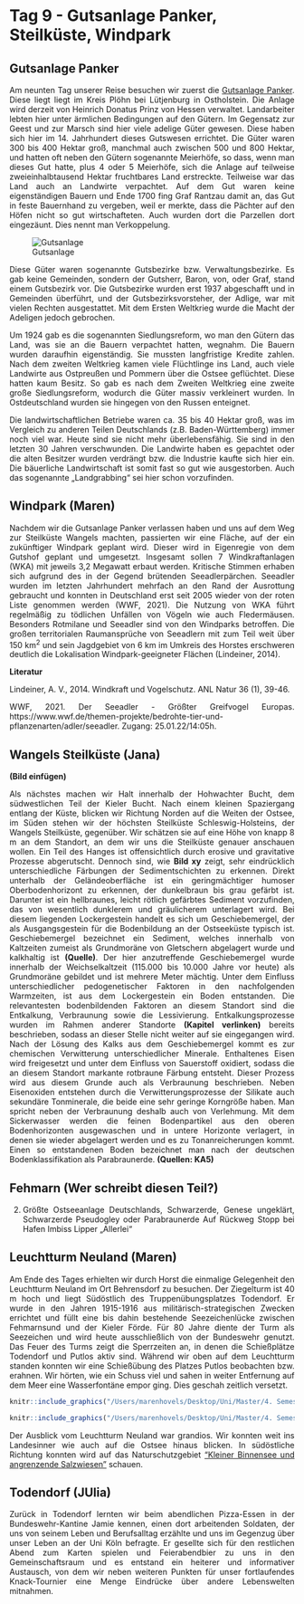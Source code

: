 # Tag 9 - Gutsanlage Panker, Steilküste, Windpark

## Gutsanlage Panker

<div style="text-align: justify">
Am neunten Tag unserer Reise besuchen wir zuerst die [Gutsanlage Panker](https://www.gutpanker.de). Diese liegt liegt im Kreis Plöhn bei Lütjenburg in Ostholstein. Die Anlage wird derzeit von Heinrich Donatus Prinz von Hessen verwaltet. Landarbeiter lebten hier unter ärmlichen Bedingungen auf den Gütern. Im Gegensatz zur Geest und zur Marsch sind hier viele adelige Güter gewesen. Diese haben sich hier im 14. Jahrhundert dieses Gutswesen errichtet. Die Güter waren 300 bis 400 Hektar groß, manchmal auch zwischen 500 und 800 Hektar, und hatten oft neben den Gütern sogenannte Meierhöfe, so dass, wenn man dieses Gut hatte, plus 4 oder 5 Meierhöfe, sich die Anlage auf teilweise zweieinhalbtausend Hektar fruchtbares Land erstreckte. Teilweise war das Land auch an Landwirte verpachtet. Auf dem Gut waren keine eigenständigen Bauern und Ende 1700 fing Graf Rantzau damit an, das Gut in feste Bauernhand zu vergeben, weil er merkte, dass die Pächter auf den Höfen nicht so gut wirtschafteten. Auch wurden dort die Parzellen dort eingezäunt. Dies nennt man Verkoppelung. 

![Gutsanlage](/Users/Flo/Desktop/Exkursion/IMG_7004.jpg)

Diese Güter waren sogenannte Gutsbezirke bzw. Verwaltungsbezirke. Es gab keine Gemeinden, sondern der Gutsherr, Baron, von, oder Graf, stand einem Gutsbezirk vor. Die Gutsbezirke wurden erst 1937 abgeschafft und in Gemeinden überführt, und der Gutsbezirksvorsteher, der Adlige, war mit vielen Rechten ausgestattet. Mit dem Ersten Weltkrieg wurde die Macht der Adeligen jedoch gebrochen.

Um 1924 gab es die sogenannten Siedlungsreform, wo man den Gütern das Land, was sie an die Bauern verpachtet hatten, wegnahm. Die Bauern wurden daraufhin eigenständig. Sie mussten langfristige Kredite zahlen. Nach dem zweiten Weltkrieg kamen viele Flüchtlinge ins Land, auch viele Landwirte aus Ostpreußen und Pommern über die Ostsee geflüchtet. Diese hatten kaum Besitz. So gab es nach dem Zweiten Weltkrieg eine zweite große Siedlungsreform, wodurch die Güter massiv verkleinert wurden. In Ostdeutschland wurden sie hingegen von den Russen enteignet. 

Die landwirtschaftlichen Betriebe waren ca. 35 bis 40 Hektar groß, was im Vergleich zu anderen Teilen Deutschlands (z.B. Baden-Württemberg) immer noch viel war. Heute sind sie nicht mehr überlebensfähig. Sie sind in den letzten 30 Jahren verschwunden. Die Landwirte haben es gepachtet oder die alten Besitzer wurden verdrängt bzw. die Industrie kaufte sich hier ein. Die bäuerliche Landwirtschaft ist somit fast so gut wie ausgestorben. Auch das sogenannte „Landgrabbing“ sei hier schon vorzufinden. 

</div>

## Windpark (Maren)

<div style="text-align: justify">

Nachdem wir die Gutsanlage Panker verlassen haben und uns auf dem Weg zur Steilküste Wangels machten, passierten wir eine Fläche, auf der ein zukünftiger Windpark geplant wird. Dieser wird in Eigenregie von dem Gutshof geplant und umgesetzt. Insgesamt sollen 7 Windkraftanlagen (WKA) mit jeweils 3,2 Megawatt erbaut werden. Kritische Stimmen erhaben sich aufgrund des in der Gegend brütenden Seeadlerpärchen. Seeadler wurden im letzten Jahrhundert mehrfach an den Rand der Ausrottung gebraucht und konnten in Deutschland erst seit 2005 wieder von der roten Liste genommen werden (WWF, 2021). Die Nutzung von WKA führt regelmäßig zu tödlichen Unfällen von Vögeln wie auch Fledermäusen. Besonders Rotmilane und Seeadler sind von den Windparks betroffen. Die großen territorialen Raumansprüche von Seeadlern mit zum Teil weit über 150 km^2^ und sein Jagdgebiet von 6 km im Umkreis des Horstes erschweren deutlich die Lokalisation Windpark-geeigneter Flächen (Lindeiner, 2014).     

**Literatur**

Lindeiner, A. V., 2014. Windkraft und Vogelschutz. ANL Natur 36 (1), 39-46.

WWF, 2021. Der Seeadler - Größter Greifvogel Europas. https://www.wwf.de/themen-projekte/bedrohte-tier-und-pflanzenarten/adler/seeadler. Zugang: 25.01.22/14:05h.

</div>

## Wangels Steilküste (Jana)

<div style="text-align: justify">

**(Bild einfügen)**

Als nächstes machen wir Halt innerhalb der Hohwachter Bucht, dem südwestlichen Teil der Kieler Bucht. Nach einem kleinen Spaziergang entlang der Küste, blicken wir Richtung Norden auf die Weiten der Ostsee, im Süden stehen wir der höchsten Steilküste Schleswig-Holsteins, der Wangels Steilküste, gegenüber. Wir schätzen sie auf eine Höhe von knapp 8 m an dem Standort, an dem wir uns die Steilküste genauer anschauen wollen. Ein Teil des Hanges ist offensichtlich durch erosive und gravitative Prozesse abgerutscht. Dennoch sind, wie **Bild xy** zeigt, sehr eindrücklich unterschiedliche Färbungen der Sedimentschichten zu erkennen. Direkt unterhalb der Geländeoberfläche ist ein geringmächtiger humoser Oberbodenhorizont zu erkennen, der dunkelbraun bis grau gefärbt ist. Darunter ist ein hellbraunes, leicht rötlich gefärbtes Sediment vorzufinden, das von wesentlich dunklerem und gräulicherem unterlagert wird. Bei diesem liegenden Lockergestein handelt es sich um Geschiebemergel, der als Ausgangsgestein für die Bodenbildung an der Ostseeküste typisch ist. Geschiebemergel bezeichnet ein Sediment, welches innerhalb von Kaltzeiten zumeist als Grundmoräne von Gletschern abgelagert wurde und kalkhaltig ist **(Quelle)**. Der hier anzutreffende Geschiebemergel wurde innerhalb der Weichselkaltzeit (115.000 bis 10.000 Jahre vor heute) als Grundmoräne gebildet und ist mehrere Meter mächtig. Unter dem Einfluss unterschiedlicher pedogenetischer Faktoren in den nachfolgenden Warmzeiten, ist aus dem Lockergestein ein Boden entstanden. Die relevantesten bodenbildenden Faktoren an diesem Standort sind die Entkalkung, Verbraunung sowie die Lessivierung. Entkalkungsprozesse wurden im Rahmen anderer Standorte **(Kapitel verlinken)** bereits beschrieben, sodass an dieser Stelle nicht weiter auf sie eingegangen wird. Nach der Lösung des Kalks aus dem Geschiebemergel kommt es zur chemischen Verwitterung unterschiedlicher Minerale. Enthaltenes Eisen wird freigesetzt und unter dem Einfluss von Sauerstoff oxidiert, sodass die an diesem Standort markante rotbraune Färbung entsteht. Dieser Prozess wird aus diesem Grunde auch als Verbraunung beschrieben. Neben Eisenoxiden entstehen durch die Verwitterungsprozesse der Silikate auch sekundäre Tonminerale, die beide eine sehr geringe Korngröße haben. Man spricht neben der Verbraunung deshalb auch von Verlehmung. Mit dem Sickerwasser werden die feinen Bodenpartikel aus den oberen Bodenhorizonten ausgewaschen und in untere Horizonte verlagert, in denen sie wieder abgelagert werden und es zu Tonanreicherungen kommt. Einen so entstandenen Boden bezeichnet man nach der deutschen Bodenklassifikation als Parabraunerde. **(Quellen: KA5)**

</div>

## Fehmarn (Wer schreibt diesen Teil?)

<div style="text-align: justify">

2. Größte Ostseeanlage Deutschlands, Schwarzerde, Genese ungeklärt, Schwarzerde Pseudogley oder Parabraunerde
Auf Rückweg Stopp bei Hafen Imbiss Lipper „Allerlei“

</div>

## Leuchtturm Neuland (Maren)
<div style="text-align: justify">

Am Ende des Tages erhielten wir durch Horst die einmalige Gelegenheit den Leuchtturm Neuland im Ort Behrensdorf zu besuchen. Der Ziegelturm ist 40 m hoch und liegt Südöstlich des Truppenübungsplatzes Todendorf. Er wurde in den Jahren 1915-1916 aus militärisch-strategischen Zwecken errichtet und füllt eine bis dahin bestehende Seezeichenlücke zwischen Fehmarnsund und der Kieler Förde. Für 80 Jahre diente der Turm als Seezeichen und wird heute ausschließlich von der Bundeswehr genutzt. Das Feuer des Turms zeigt die Sperrzeiten an, in denen die Schießplätze Todendorf und Putlos aktiv sind. Während wir oben auf dem Leuchtturm standen konnten wir eine Schießübung des Platzes Putlos beobachten bzw. erahnen. Wir hörten, wie ein Schuss viel und sahen in weiter Entfernung auf dem Meer eine Wasserfontäne empor ging. Dies geschah zeitlich versetzt.

```r
knitr::include_graphics("/Users/marenhovels/Desktop/Uni/Master/4. Semester/Exkursion/report_neu/exkursion/images/kristof/IMG_9487.jpg")
```

```r
knitr::include_graphics("/Users/marenhovels/Desktop/Uni/Master/4. Semester/Exkursion/report_neu/exkursion/images/kristof/IMG_9451.jpg")
```

Der Ausblick vom Leuchtturm Neuland war grandios. Wir konnten weit ins Landesinner wie auch auf die Ostsee hinaus blicken. In südöstliche Richtung konnten wird auf das Naturschutzgebiet ["Kleiner Binnensee und angrenzende Salzwiesen"](https://schleswig-holstein.nabu.de/natur-und-landschaft/nabu-schutzgebiete/kleiner-binnensee/03024.html) schauen.

</div>

## Todendorf (JUlia)
<div style="text-align: justify">

Zurück in Todendorf lernten wir beim abendlichen Pizza-Essen in der Bundeswehr-Kantine Jamie kennen, einen dort arbeitenden Soldaten, der uns von seinem Leben und Berufsalltag erzählte und uns im Gegenzug über unser Leben an der Uni Köln befragte. Er gesellte sich für den restlichen Abend zum Karten spielen und Feierabendbier zu uns in den Gemeinschaftsraum und es entstand ein heiterer und informativer Austausch, von dem wir neben weiteren Punkten für unser fortlaufendes Knack-Tournier eine Menge Eindrücke über andere Lebenswelten mitnahmen.

</div>
